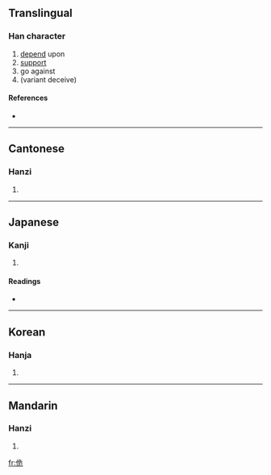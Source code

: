 ==Translingual==

===Han character===
{{Han char|rn=9|rad=人|as=06|sn=8|four=2721<sub>2</sub>|canj=人弓一山 (ONMU)}}

# [[depend]] upon
# [[support]]
# go against
# (variant deceive)

====References====
* {{Han ref|kx=0100.270|dkj=00566|dj=0213.050|hdz=10151.020|uh=4F79|ud=20345|bh=CBC1|bd=52161}}

----

==Cantonese==

===Hanzi===
{{yue-hanzi|jyut=|y=gwai2}}

# {{defn|Cantonese|sort=人06}}

----

==Japanese==

===Kanji===
{{ja-kanji|grade=|rs=人06}}

# {{defn|Japanese|sort=人06}}

====Readings====
* {{ja-readings|on=[[き]] (ki)|kun=[[かさなる]] (kasanaru), [[よる]] (yoru), [[もとる]] (motoru), [[ささえる]] (sasaeru)}}

----

==Korean==

===Hanja===
{{ko-hanja|hangeul=궤|rv=gwe|mr=kwe}}

# {{defn|Korean|sort=人06}}

----

==Mandarin==

===Hanzi===
{{cmn-hanzi|pin=[[guǐ]] ([[gui3]])|wg=kuei<sup>3</sup>}}

# {{defn|Mandarin|sort=人06}}

[[fr:佹]]